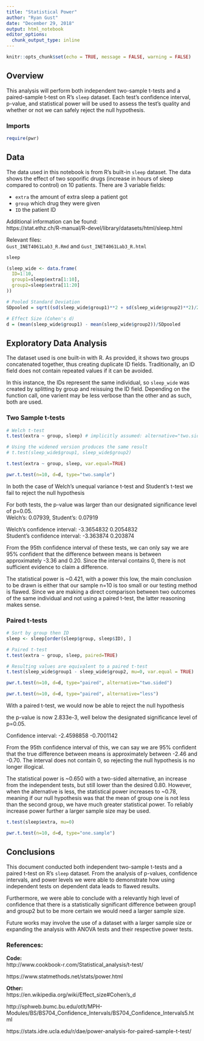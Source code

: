```yaml
---
title: "Statistical Power"
author: "Ryan Gust"
date: "December 29, 2018"
output: html_notebook
editor_options: 
  chunk_output_type: inline
---
```


```r
knitr::opts_chunk$set(echo = TRUE, message = FALSE, warning = FALSE)
```

## Overview

This analysis will perform both independent two-sample t-tests and a paired-sample t-test on R's `sleep` dataset. Each test's confidence interval, p-value, and statistical power will be used to assess the test's quality and whether or not we can safely reject the null hypothesis.

### Imports

```r
require(pwr)
```

## Data

The data used in this notebook is from R's built-in `sleep` dataset. The data shows the effect of two soporific drugs (increase in hours of sleep compared to control) on 10 patients.
There are 3 variable fields: 

* `extra` the amount of extra sleep a patient got
* `group` which drug they were given
* `ID` the patient ID

Additional information can be found:<br>
https://stat.ethz.ch/R-manual/R-devel/library/datasets/html/sleep.html

Relevant files:<br>
`Gust_INET4061Lab3_R.Rmd` and `Gust_INET4061Lab3_R.html`
  
```r
sleep
```

```r
(sleep_wide <- data.frame(
  ID=1:10,
  group1=sleep$extra[1:10],
  group2=sleep$extra[11:20]
))
```

```r
# Pooled Standard Deviation 
SDpooled = sqrt((sd(sleep_wide$group1)**2 + sd(sleep_wide$group2)**2)/2)

# Effect Size (Cohen's d)
d = (mean(sleep_wide$group1) - mean(sleep_wide$group2))/SDpooled

```

## Exploratory Data Analysis

The dataset used is one built-in with R. As provided, it shows two groups concatenated together, thus creating duplicate ID fields. Traditionally, an ID field does not contain repeated values if it can be avoided. 

In this instance, the IDs represent the same individual, so `sleep_wide` was created by splitting by group and reissuing the ID field. Depending on the function call, one varient may be less verbose than the other and as such, both are used.

### Two Sample t-tests

```r
# Welch t-test
t.test(extra ~ group, sleep) # implicitly assumed: alternative="two.sided", var.equal=FALSE

# Using the widened version produces the same result
# t.test(sleep_wide$group1, sleep_wide$group2)
```

```r
t.test(extra ~ group, sleep, var.equal=TRUE)
```

```r
pwr.t.test(n=10, d=d, type="two.sample")
```

In both the case of Welch's unequal variance t-test and Student's t-test we fail to reject the null hypothesis

For both tests, the p-value was larger than our designated significance level of p=0.05. <br>
Welch's: 0.07939, Student's: 0.07919

Welch's confidence interval:   -3.3654832  0.2054832 <br>
Student's confidence interval: -3.363874  0.203874

From the 95th confidence interval of these tests, we can only say we are 95% confident that the difference between means is between approximately -3.36 and 0.20. Since the interval contains 0, there is not sufficient evidence to claim a difference. 

The statistical power is ~0.421, with a power this low, the main conclusion to be drawn is either that our sample n=10 is too small or our testing method is flawed. Since we are making a direct comparison between two outcomes of the same individual and not using a paired t-test, the latter reasoning makes sense.

### Paired t-tests 

```r
# Sort by group then ID
sleep <- sleep[order(sleep$group, sleep$ID), ]

# Paired t-test
t.test(extra ~ group, sleep, paired=TRUE)
```

```r
# Resulting values are equivalent to a paired t-test
t.test(sleep_wide$group1 - sleep_wide$group2, mu=0, var.equal = TRUE)
```

```r
pwr.t.test(n=10, d=d, type="paired", alternative="two.sided")
```

```r
pwr.t.test(n=10, d=d, type="paired", alternative="less")
```

With a paired t-test, we would now be able to reject the null hypothesis 

the p-value is now 2.833e-3, well below the designated significance level of p=0.05. <br>

Confidence interval: -2.4598858 -0.7001142 <br>

From the 95th confidence interval of this, we can say we are 95% confident that the true difference between means is approximately between -2.46 and -0.70. The interval does not contain 0, so rejecting the null hypothesis is no longer illogical. 

The statistical power is ~0.650 with a two-sided alternative, an increase from the independent tests, but still lower than the desired 0.80. However, when the alternative is less, the statistical power increases to ~0.78, meaning if our null hypothesis was that the mean of group one is not less than the second group, we have much greater statistical power. To reliably increase power further a larger sample size may be used.


```r
t.test(sleep$extra, mu=0)
```

```r
pwr.t.test(n=10, d=d, type="one.sample")
```

## Conclusions

This document conducted both independent two-sample t-tests and a paired t-test on R's `sleep` dataset. From the analysis of p-values, confidence intervals, and power levels we were able to demonstrate how using independent tests on dependent data leads to flawed results.

Furthermore, we were able to conclude with a relevantly high level of confidence that there is a statistically significant difference between group1 and group2 but to be more certain we would need a larger sample size.

Future works may involve the use of a dataset with a larger sample size or expanding the analysis with ANOVA tests and their respective power tests.

### References:

**Code:** <br>
http://www.cookbook-r.com/Statistical_analysis/t-test/

https://www.statmethods.net/stats/power.html

**Other:** <br>
https://en.wikipedia.org/wiki/Effect_size#Cohen's_d

http://sphweb.bumc.bu.edu/otlt/MPH-Modules/BS/BS704_Confidence_Intervals/BS704_Confidence_Intervals5.html

https://stats.idre.ucla.edu/r/dae/power-analysis-for-paired-sample-t-test/